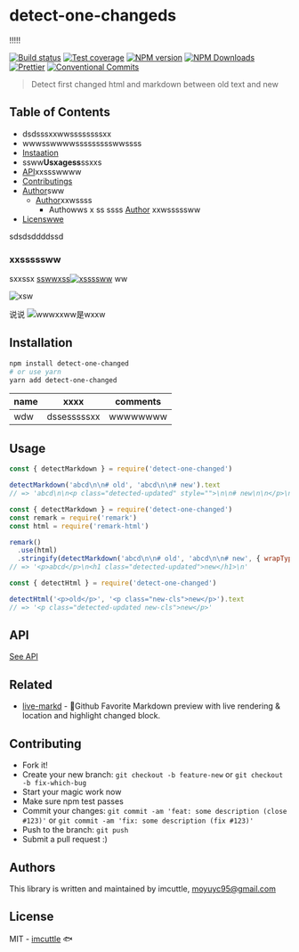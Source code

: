 # detect-one-changeds


<WrapTimer/>

!!!!!


[![Build status](https://img.shields.io/travis/imcuttle/detect-one-changed/master.svg?style=flat-square)](https://travis-ci.org/imcuttle/detect-one-changed)
[![Test coverage](https://img.shields.io/codecov/c/github/imcuttle/detect-one-changed.svg?style=flat-square)](https://codecov.io/github/imcuttle/detect-one-changed?branch=master)
[![NPM version](https://img.shields.io/npm/v/detect-one-changed.svg?style=flat-square)](https://www.npmjs.com/package/detect-one-changed)
[![NPM Downloads](https://img.shields.io/npm/dm/detect-one-changed.svg?style=flat-square&maxAge=43200)](https://www.npmjs.com/package/detect-one-changed)
[![Prettier](https://img.shields.io/badge/code_style-prettier-ff69b4.svg?style=flat-square)](https://prettier.io/)
[![Conventional Commits](https://img.shields.io/badge/Conventional%20Commits-1.0.0-yellow.svg?style=flat-square)](https://conventionalcommits.org)

> Detect first changed html and markdown between old text and new

## Table of Contents

<!-- toc -->

- dsdsssxxwwssssssssxx
- wwwsswwwwssssssssswwssss
- [Instaation](#installatison)
- ssww**Usxagess**ssxxs
- [API](#api)xxssswwww
- [Contributings](#xcontributing)
- [Author](#authors)sww
  - [Author](#authors)xxwssss
    - Authowws x ss ssss
      [Author](#authors) xxwsssssww
- [Licenswwe](#xlicensxe)

sdsdsddddssd

<!-- tocstop -->

### xxsssssww

sxxssx [sswwxss![xssssww](https://i.loli.net/2018/10/30/5bd837100d978.png)](https://ssxs) ww

![xsw](https://i.loli.net/2018/10/30/5bd837100d978.png)

说说 ![wwwxxww是wxxw](https://i.loli.net/2018/10/30/5bd837100d978.png)

## Installation

```bash
npm install detect-one-changed
# or use yarn
yarn add detect-one-changed
```

| name | xxxx        | comments |
| ---- | ----------- | -------- |
| wdw  | dssesssssxx | wwwwwwww |

## Usage

```javascript
const { detectMarkdown } = require('detect-one-changed')

detectMarkdown('abcd\n\n# old', 'abcd\n\n# new').text
// => 'abcd\n\n<p class="detected-updated" style="">\n\n# new\n\n</p>\n'
```

```javascript
const { detectMarkdown } = require('detect-one-changed')
const remark = require('remark')
const html = require('remark-html')

remark()
  .use(html)
  .stringify(detectMarkdown('abcd\n\n# old', 'abcd\n\n# new', { wrapType: 'ast' }).ast)
// => '<p>abcd</p>\n<h1 class="detected-updated">new</h1>\n'
```

```javascript
const { detectHtml } = require('detect-one-changed')

detectHtml('<p>old</p>', '<p class="new-cls">new</p>').text
// => '<p class="detected-updated new-cls">new</p>'
```

## API

[See API](./docs/api.md)

## Related

- [live-markd](https://github.com/imcuttle/live-markd) - 📝Github Favorite Markdown preview with live rendering & location and highlight changed block.

## Contributing

- Fork it!
- Create your new branch:
  `git checkout -b feature-new` or `git checkout -b fix-which-bug`
- Start your magic work now
- Make sure npm test passes
- Commit your changes:
  `git commit -am 'feat: some description (close #123)'` or `git commit -am 'fix: some description (fix #123)'`
- Push to the branch: `git push`
- Submit a pull request :)

## Authors

This library is written and maintained by imcuttle, <a href="mailto:moyuyc95@gmail.com">moyuyc95@gmail.com</a>

## License

MIT - [imcuttle](https://github.com/imcuttle) 🐟
